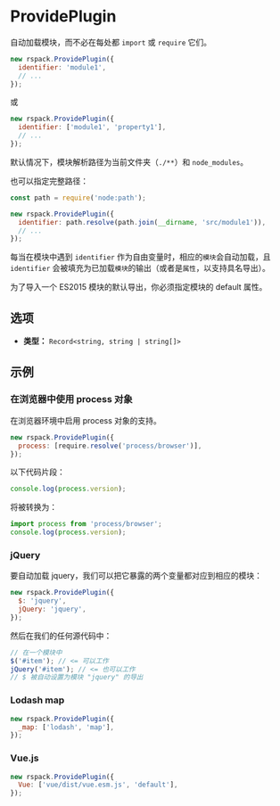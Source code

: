 
<WebpackLicense from="https://webpack.docschina.org/plugins/provide-plugin/" />

# ProvidePlugin

自动加载模块，而不必在每处都 `import` 或 `require` 它们。

```js
new rspack.ProvidePlugin({
  identifier: 'module1',
  // ...
});
```

或

```js
new rspack.ProvidePlugin({
  identifier: ['module1', 'property1'],
  // ...
});
```

默认情况下，模块解析路径为当前文件夹（`./**`）和 `node_modules`。

也可以指定完整路径：

```js
const path = require('node:path');

new rspack.ProvidePlugin({
  identifier: path.resolve(path.join(__dirname, 'src/module1')),
  // ...
});
```

每当在模块中遇到 `identifier` 作为自由变量时，相应的`模块`会自动加载，且 `identifier` 会被填充为已加载`模块`的输出（或者是`属性`，以支持具名导出）。

为了导入一个 ES2015 模块的默认导出，你必须指定模块的 default 属性。

## 选项

- **类型：** `Record<string, string | string[]>`

## 示例

### 在浏览器中使用 process 对象

在浏览器环境中启用 process 对象的支持。

```js
new rspack.ProvidePlugin({
  process: [require.resolve('process/browser')],
});
```

以下代码片段：

```js
console.log(process.version);
```

将被转换为：

```js
import process from 'process/browser';
console.log(process.version);
```

### jQuery

要自动加载 jquery，我们可以把它暴露的两个变量都对应到相应的模块：

```js
new rspack.ProvidePlugin({
  $: 'jquery',
  jQuery: 'jquery',
});
```

然后在我们的任何源代码中：

```js
// 在一个模块中
$('#item'); // <= 可以工作
jQuery('#item'); // <= 也可以工作
// $ 被自动设置为模块 "jquery" 的导出
```

### Lodash map

```js
new rspack.ProvidePlugin({
  _map: ['lodash', 'map'],
});
```

### Vue.js

```js
new rspack.ProvidePlugin({
  Vue: ['vue/dist/vue.esm.js', 'default'],
});
```
